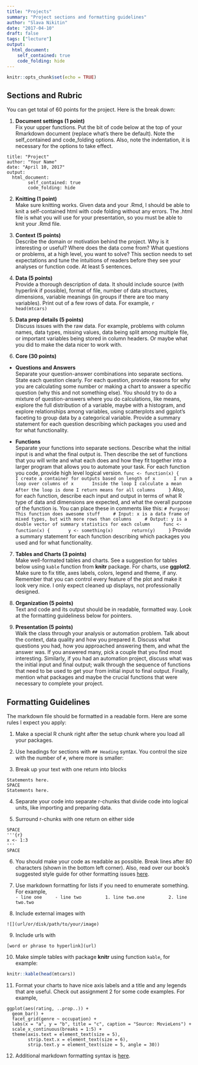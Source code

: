 ```yaml
---
title: "Projects"
summary: "Project sections and formatting guidelines"
author: "Slava Nikitin"
date: "2017-04-10"
draft: false
tags: ["lecture"]
output:
  html_document:
    self_contained: true
    code_folding: hide
---
```



```r
knitr::opts_chunk$set(echo = TRUE)
```

## Sections and Rubric
You can get total of 60 points for the project. Here is the break down:

1. **Document settings (1 point)**  
Fix your upper functions. Put the bit of code below at the top of your Rmarkdown document (replace what's there be default). Note the self_contained and code_folding options. Also, note the indentation, it is necessary for the options to take effect.
```
title: "Project"
author: "Your Name"
date: "April 10, 2017"
output:  
  html_document:    
        self_contained: true   
        code_folding: hide   
```

2. **Knitting (1 point)**  
Make sure knitting works. Given data and your .Rmd, I should be able to knit a self-contained html with code folding without any errors. The .html file is what you will use for your presentation, so you must be able to knit your .Rmd file.

3. **Context (5 points)**  
Describe the domain or motivation behind the project. Why is it interesting or useful? Where does the data come from? What questions or problems, at a high level, you want to solve? This section needs to set expectations and tune the intuitions of readers before they see your analyses or function code. At least 5 sentences.

4. **Data (5 points)**   
Provide a thorough description of data. It should include source (with hyperlink if possible), format of file, number of data structures, dimensions, variable meanings (in groups if there are too many variables). Print out of a few rows of data. For example,
    ```r
    head(mtcars)
    ```

5. **Data prep details (5 points)**  
Discuss issues with the raw data. For example, problems with column names, data types, missing values, data being split among multiple file, or important variables being stored in column headers. Or maybe what you did to make the data nicer to work with.

6. **Core (30 points)**   
- **Questions and Answers**   
    Separate your question-answer combinations into separate sections. State each question clearly. For each question, provide reasons for why you are calculating some number or making a chart to answer a specific question (why this and not something else). You should try to do a mixture of question-answers where you do calculations, like means, explore the full distribution of a variable, maybe with a histogram, and explore relationships among variables, using scatterplots and ggplot's faceting to group data by a categorical variable. Provide a summary statement for each question describing which packages you used and for what functionality. 


- **Functions**   
    Separate your functions into separate sections. Describe what the initial input is and what the final output is. Then describe the set of functions that you will write and what each does and how they fit together into a larger program that allows you to automate your task. For each function you code, provide high level logical version.
    ```
    func <- function(x) {
      I create a container for outputs based on length of x
      I run a loop over columns of x
      Inside the loop I calculate a mean
      After the loop is done I return means for all columns
    }
    ```
    Also, for each function, describe each input and output in terms of what R type of data and dimensions are expected, and what the overall purpose of the function is. You can place these in comments like this:
    ```
    # Purpose: This function does awesome stuff
    # Input: x is a data frame of mixed types, but with more rows than columns
    # Output: y is a double vector of summary statistics for each column
    func <- function(x) {
      y <- something(x)
      return(y)
    }
    ```
    Provide a summary statement for each function describing which packages you used and for what functionality. 

7. **Tables and Charts (3 points)**  
Make well-formated tables and charts. See a suggestion for tables below using `kable` function from **knitr** package. For charts, use **ggplot2**. Make sure to fix title, axes labels, colors, legend and theme, if any. Remember that you can control every feature of the plot and make it look very nice. I only expect cleaned up displays, not professionally designed.

8. **Organization (5 points)**  
Text and code and its output should be in readable, formatted way. Look at the formatting guideliness below for pointers.

9. **Presentation (5 points)**  
Walk the class through your analysis or automation problem. Talk about the context, data quality and how you prepared it. Discuss what questions you had, how you approached answering them, and what the answer was. If you answered many, pick a couple that you find most interesting. Similarly, if you had an automation project, discuss what was the initial input and final output; walk through the sequence of functions that need to be used to get your from initial input to final output. Finally, mention what packages and maybe the crucial functions that were necessary to complete your project.  


## Formatting Guidelines

The markdown file should be formatted in a readable form. Here are some rules I expect you apply:

1. Make a special R chunk right after the setup chunk where you load all your packages.

2. Use headings for sections with `## Heading` syntax. You control the size with the number of `#`, where more is smaller:

3. Break up your text with one return into blocks  
```
Statements here.
SPACE
Statements here.
```

4. Separate your code into separate r-chunks that divide code into logical units, like importing and preparing data.

5. Surround r-chunks with one return on either side  
```
SPACE
'''{r}
x <- 1:3
'''
SPACE
```

6. You should make your code as readable as possible. Break lines after 80 characters
(shown in the bottom left corner). Also, read over our book's suggested style guide for other formatting issues [here](http://adv-r.had.co.nz/Style.html).

7. Use markdown formatting for lists if you need to enumerate something. For example,    
    ```
    - line one
    - line two
        1. line two.one
        2. line two.two
    ```

8. Include external images with 
```
![](url/or/disk/path/to/your/image)
```

9. Include urls with 
```
[word or phrase to hyperlink](url)
```

10. Make simple tables with package **knitr** using function `kable`, for example:

```r
knitr::kable(head(mtcars))
```

11. Format your charts to have nice axis labels and a title and any legends that are useful. Check out assignment 2 for some code examples. For example,  
```
ggplot(aes(rating, ..prop..)) +
  geom_bar() +
  facet_grid(genre ~ occupation) +
  labs(x = "a", y = "b", title = "c", caption = "Source: MovieLens") +
  scale_x_continuous(breaks = 1:5) +
  theme(axis.text = element_text(size = 5),
        strip.text.x = element_text(size = 6),
        strip.text.y = element_text(size = 5, angle = 30))
```

12. Additional markdown formatting syntax is [here](http://rmarkdown.rstudio.com/authoring_pandoc_markdown.html).

